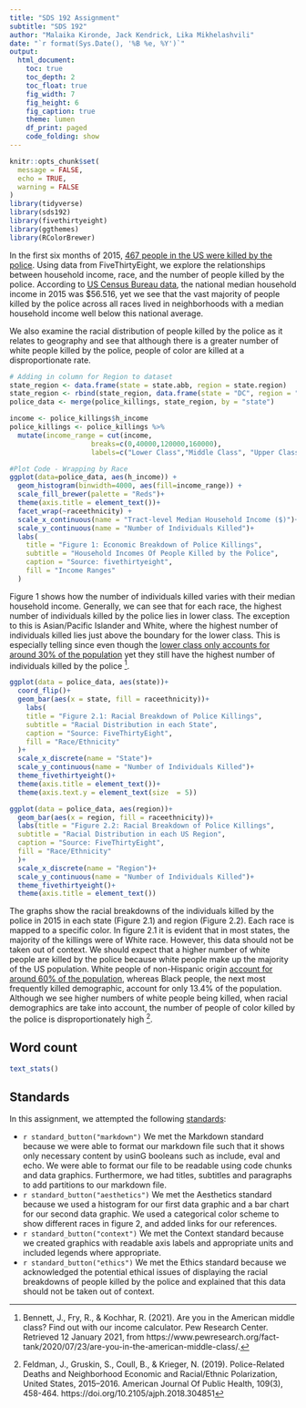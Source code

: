 ```yaml
---
title: "SDS 192 Assignment"
subtitle: "SDS 192"
author: "Malaika Kironde, Jack Kendrick, Lika Mikhelashvili"
date: "`r format(Sys.Date(), '%B %e, %Y')`"
output: 
  html_document:
    toc: true
    toc_depth: 2
    toc_float: true
    fig_width: 7
    fig_height: 6
    fig_caption: true
    theme: lumen
    df_print: paged
    code_folding: show
---
```


```r
knitr::opts_chunk$set(
  message = FALSE,
  echo = TRUE,
  warning = FALSE
)
library(tidyverse)
library(sds192)
library(fivethirtyeight)
library(ggthemes)
library(RColorBrewer)
```

In the first six months of 2015, [467 people in the US were killed by the police](https://fivethirtyeight.com/features/where-police-have-killed-americans-in-2015/). Using data from FiveThirtyEight, we explore the relationships between household income, race, and the number of people killed by the police. According to [US Census Bureau data](https://www.census.gov/library/publications/2016/demo/p60-256.html#:~:text=Median%20household%20income%20in%20the,before%20the%20most%20recent%20recession.), the national median household income in 2015 was $56.516, yet we see that the vast majority of people killed by the police across all races lived in neighborhoods with a median household income well below this national average.

We also examine the racial distribution of people killed by the police as it relates to geography and see that although there is a greater number of white people killed by the police, people of color are killed at a disproportionate rate.

```r
# Adding in column for Region to dataset
state_region <- data.frame(state = state.abb, region = state.region)
state_region <- rbind(state_region, data.frame(state = "DC", region = "South"))
police_data <- merge(police_killings, state_region, by = "state")
```

```r
income <- police_killings$h_income
police_killings <- police_killings %>%
  mutate(income_range = cut(income,
                    breaks=c(0,40000,120000,160000),
                    labels=c("Lower Class","Middle Class", "Upper Class")))
```

```r
#Plot Code - Wrapping by Race
ggplot(data=police_data, aes(h_income)) +
  geom_histogram(binwidth=4000, aes(fill=income_range)) +
  scale_fill_brewer(palette = "Reds")+
  theme(axis.title = element_text())+
  facet_wrap(~raceethnicity) + 
  scale_x_continuous(name = "Tract-level Median Household Income ($)")+
  scale_y_continuous(name = "Number of Individuals Killed")+
  labs(
    title = "Figure 1: Economic Breakdown of Police Killings",
    subtitle = "Household Incomes Of People Killed by the Police",
    caption = "Source: fivethirtyeight",
    fill = "Income Ranges"
  )
```

Figure 1 shows how the number of individuals killed varies with their median household income. Generally, we can see that for each race, the highest number of individuals killed by the police lies in lower class. The exception to this is Asian/Pacific Islander and White, where the highest number of individuals killed lies just above the boundary for the lower class. This is especially telling since even though the [lower class only accounts for around 30% of the population](https://www.pewresearch.org/fact-tank/2020/07/23/are-you-in-the-american-middle-class/) yet they still have the highest number of individuals killed by the police ^[Bennett, J., Fry, R., & Kochhar, R. (2021). Are you in the American middle class? Find out with our income calculator. Pew Research Center. Retrieved 12 January 2021, from https://www.pewresearch.org/fact-tank/2020/07/23/are-you-in-the-american-middle-class/.].

```r
ggplot(data = police_data, aes(state))+
  coord_flip()+
  geom_bar(aes(x = state, fill = raceethnicity))+
    labs(
    title = "Figure 2.1: Racial Breakdown of Police Killings", 
    subtitle = "Racial Distribution in each State",
    caption = "Source: FiveThirtyEight",
    fill = "Race/Ethnicity"
  )+
  scale_x_discrete(name = "State")+
  scale_y_continuous(name = "Number of Individuals Killed")+
  theme_fivethirtyeight()+ 
  theme(axis.title = element_text())+
  theme(axis.text.y = element_text(size  = 5))
```

```r
ggplot(data = police_data, aes(region))+
  geom_bar(aes(x = region, fill = raceethnicity))+
  labs(title = "Figure 2.2: Racial Breakdown of Police Killings",
  subtitle = "Racial Distribution in each US Region",
  caption = "Source: FiveThirtyEight",
  fill = "Race/Ethnicity"
  )+
  scale_x_discrete(name = "Region")+
  scale_y_continuous(name = "Number of Individuals Killed")+
  theme_fivethirtyeight()+ 
  theme(axis.title = element_text())
```

The graphs show the racial breakdowns of the individuals killed by the police in 2015 in each state (Figure 2.1) and region (Figure 2.2). Each race is mapped to a specific color. In figure 2.1 it is evident that in most states, the majority of the killings were of White race. However, this data should not be taken out of context. We should expect that a higher number of white people are killed by the police because white people make up the majority of the US population. White people of non-Hispanic origin [account for around 60% of the population](https://www.census.gov/quickfacts/fact/table/US/PST045219), whereas Black people, the next most frequently killed demographic, account for only 13.4% of the population. Although we see higher numbers of white people being killed, when racial demographics are take into account, the number of people of color killed by the police is disproportionately high ^[Feldman, J., Gruskin, S., Coull, B., & Krieger, N. (2019). Police-Related Deaths and Neighborhood Economic and Racial/Ethnic Polarization, United States, 2015–2016. American Journal Of Public Health, 109(3), 458-464. https://doi.org/10.2105/ajph.2018.304851].


## Word count

```r
text_stats()
```

## Standards

In this assignment, we attempted the following [standards](https://beanumber.github.io/sds192/standards.html):

- `r standard_button("markdown")`
We met the Markdown standard because we were able to format our markdown file such that it shows only necessary content by usinG booleans such as include, eval and echo. We were able to format our file to be readable using code chunks and data graphics. Furthermore, we had titles, subtitles and paragraphs to add partitions to our markdown file.
- `r standard_button("aesthetics")`
We met the Aesthetics standard because we used a histogram for our first data graphic and a bar chart for our second data graphic. We used a categorical color scheme to show different races in figure 2, and added links for our references.
- `r standard_button("context")`
We met the Context standard because we created graphics with readable axis labels and appropriate units and included legends where appropriate.
- `r standard_button("ethics")`
We met the Ethics standard because we acknowledged the potential ethical issues of displaying the racial breakdowns of people killed by the police and explained that this data should not be taken out of context.
